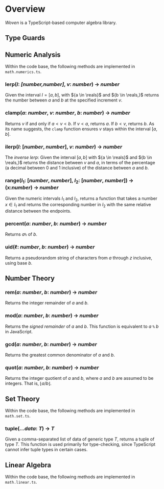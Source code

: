 # Overview
_Woven_ is a TypeScript-based computer algebra library.

## Type Guards

## Numeric Analysis 
Within the code base, the following methods are implemented in `math.numerics.ts`.

### lerp(${I}$: _[number,number]_, ${v}$: _number_) ${\to}$ _number_
Given the interval ${I = [a,b],}$ with ${a \in \reals}$ and ${b \in \reals,}$ returns the number between ${a}$ and ${b}$ at the specified increment ${v.}$ 

### clamp(${a}$: _number_, ${v}$: _number_, ${b}$: _number_) ${\to}$ _number_
Returns ${v}$ if and only if ${a \lt v \lt b.}$ If ${v \lt a,}$ returns ${a.}$ If ${b \lt v,}$ returns ${b.}$ As its name suggests, the `clamp` function ensures ${v}$ stays within the interval ${[a,b].}$

### ilerp(${I}$: [_number_, _number_], ${v}$: _number_) ${\to}$ _number_
The _inverse lerp_: Given the interval ${[a,b]}$ with ${a \in \reals}$ and ${b \in \reals,}$ returns the distance between ${v}$ and ${a,}$ in terms of the percentage (a decimal between 0 and 1 inclusive) of the distance between ${a}$ and ${b.}$

### range(${I_1}$: [_number_, _number_], ${I_2}$: [_number_, _number_]) ${\to}$ (x:_number_) ${\to}$ _number_
Given the numeric intervals ${I_1}$ and ${I_2,}$ returns a function that takes a number ${x \in I_1}$ and returns the corresponding number in ${I_2}$ with the same relative distance between the endpoints.

### percent(${a}$: _number_, ${b}$: _number_) ${\to}$ _number_
Returns ${a\texttt{\%}}$ of ${b.}$

### uid(${\ell}$: _number_, ${b}$: _number_) ${\to}$ _number_
Returns a pseudorandom string of characters from ${a}$ through ${z}$ inclusive, using base ${b.}$

## Number Theory


### rem(${a}$: _number_, ${b}$: _number_) ${\to}$ _number_
Returns the integer remainder of ${a}$ and ${b.}$

### mod(${a}$: _number_, ${b}$: _number_) ${\to}$ _number_
Returns the _signed remainder_ of ${a}$ and ${b.}$ This function is equivalent to ${a ~\texttt{\%}~ b}$ in JavaScript.

### gcd(${a}$: _number_, ${b}$: _number_) ${\to}$ _number_
Returns the greatest common denominator of ${a}$ and ${b.}$

### quot(${a}$: _number_, ${b}$: _number_) ${\to}$ _number_
Returns the integer quotient of ${a}$ and ${b,}$ where ${a}$ and ${b}$ are assumed to be integers. That is, ${\lfloor a/b \rfloor.}$

## Set Theory
Within the code base, the following methods are implemented in `math.set.ts`.

### tuple(...${data}$: ${T}$) ${\to}$ ${T}$
Given a comma-separated list of data of generic type ${T,}$ returns a tuple of type ${T.}$ This function is used primarily for type-checking, since TypeScript cannot infer tuple types in certain cases.

## Linear Algebra
Within the code base, the following methods are implemented in `math.linear.ts`.








